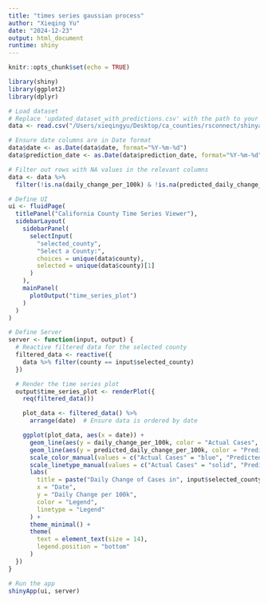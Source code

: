 ```yaml
---
title: "times series gaussian process"
author: "Xieqing Yu"
date: "2024-12-23"
output: html_document
runtime: shiny
---
```


```r
knitr::opts_chunk$set(echo = TRUE)
```


```r
library(shiny)
library(ggplot2)
library(dplyr)

# Load dataset
# Replace 'updated_dataset_with_predictions.csv' with the path to your dataset
data <- read.csv("/Users/xieqingyu/Desktop/ca_counties/rsconnect/shinyapps.io/tracyyu2024/updated_dataset_with_predictions.csv")

# Ensure date columns are in Date format
data$date <- as.Date(data$date, format="%Y-%m-%d")
data$prediction_date <- as.Date(data$prediction_date, format="%Y-%m-%d")

# Filter out rows with NA values in the relevant columns
data <- data %>%
  filter(!is.na(daily_change_per_100k) & !is.na(predicted_daily_change_per_100k))

# Define UI
ui <- fluidPage(
  titlePanel("California County Time Series Viewer"),
  sidebarLayout(
    sidebarPanel(
      selectInput(
        "selected_county",
        "Select a County:",
        choices = unique(data$county),
        selected = unique(data$county)[1]
      )
    ),
    mainPanel(
      plotOutput("time_series_plot")
    )
  )
)

# Define Server
server <- function(input, output) {
  # Reactive filtered data for the selected county
  filtered_data <- reactive({
    data %>% filter(county == input$selected_county)
  })

  # Render the time series plot
  output$time_series_plot <- renderPlot({
    req(filtered_data())

    plot_data <- filtered_data() %>%
      arrange(date)  # Ensure data is ordered by date

    ggplot(plot_data, aes(x = date)) +
      geom_line(aes(y = daily_change_per_100k, color = "Actual Cases", linetype = "Actual Cases"), size = 1) +
      geom_line(aes(y = predicted_daily_change_per_100k, color = "Predicted Cases", linetype = "Predicted Cases"), size = 1) +
      scale_color_manual(values = c("Actual Cases" = "blue", "Predicted Cases" = "red")) +
      scale_linetype_manual(values = c("Actual Cases" = "solid", "Predicted Cases" = "dashed")) +
      labs(
        title = paste("Daily Change of Cases in", input$selected_county),
        x = "Date",
        y = "Daily Change per 100k",
        color = "Legend",
        linetype = "Legend"
      ) +
      theme_minimal() +
      theme(
        text = element_text(size = 14),
        legend.position = "bottom"
      )
  })
}

# Run the app
shinyApp(ui, server)

```




